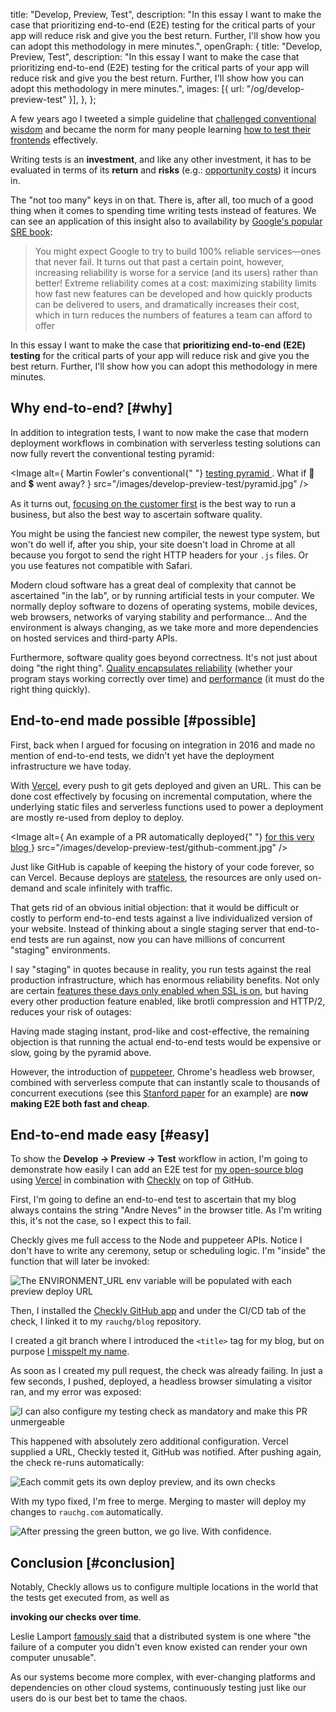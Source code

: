   title: "Develop, Preview, Test",
  description:
    "In this essay I want to make the case that prioritizing end-to-end (E2E) testing for the critical parts of your app will reduce risk and give you the best return. Further, I'll show how you can adopt this methodology in mere minutes.",
  openGraph: {
    title: "Develop, Preview, Test",
    description:
      "In this essay I want to make the case that prioritizing end-to-end (E2E) testing for the critical parts of your app will reduce risk and give you the best return. Further, I'll show how you can adopt this methodology in mere minutes.",
    images: [{ url: "/og/develop-preview-test" }],
  },
};

A few years ago I tweeted a simple guideline that
[challenged conventional wisdom](https://twitter.com/swyx/status/1261202288476971008)
and became the norm for many people learning
[how to test their frontends](https://kentcdodds.com/blog/write-tests)
effectively.

Writing tests is an **investment**, and like any other investment,
it has to be evaluated in terms of its **return** and **risks** (e.g.:
[opportunity costs](https://en.wikipedia.org/wiki/Opportunity_cost)) it incurs in.

The "not too many" keys in on that. There is, after all, too much of a
good thing when it comes to spending time writing tests instead of
features. We can see an application of this insight also to availability
by [Google's popular SRE book](https://landing.google.com/sre/sre-book/chapters/embracing-risk/):

> You might expect Google to try to build 100% reliable services—ones that
> never fail. It turns out that past a certain point, however, increasing
> reliability is worse for a service (and its users) rather than better!
> Extreme reliability comes at a cost: maximizing stability limits how fast
> new features can be developed and how quickly products can be delivered to
> users, and dramatically increases their cost, which in turn reduces the
> numbers of features a team can afford to offer

In this essay I want to make the case that
**prioritizing end-to-end (E2E) testing** for the critical parts of
your app will reduce risk and give you the best return. Further, I'll show
how you can adopt this methodology in mere minutes.

## Why end-to-end? [#why]

In addition to integration tests, I want to now make the case that modern
deployment workflows in combination with serverless testing solutions can
now fully revert the conventional testing pyramid:

<Image
  alt={
    <span>
      Martin Fowler's conventional{" "}
      <a
        href="https://martinfowler.com/articles/practical-test-pyramid.html#TheTestPyramid"
        target="_blank"
      >
        testing pyramid
      </a>
      . What if 🐢 and 💲 went away?
    </span>
  }
  src="/images/develop-preview-test/pyramid.jpg"
/>

As it turns out,
[focusing on the customer first](https://blog.aboutamazon.com/company-news/2016-letter-to-shareholders)
is the best way to run a business, but also the best way to ascertain
software quality.

You might be using the fanciest new compiler, the newest type system, but
won't do well if, after you ship, your site doesn't load in Chrome at all
because you forgot to send the right HTTP headers for your `.js` files.
Or you use features not compatible with Safari.

Modern cloud software has a great deal of complexity that cannot be
ascertained "in the lab", or by running artificial tests in your computer.
We normally deploy software to dozens of operating systems, mobile
devices, web browsers, networks of varying stability and performance… And
the environment is always changing, as we take more and more dependencies
on hosted services and third-party APIs.

Furthermore, software quality goes beyond correctness. It's not just about
doing "the right thing".
[Quality encapsulates reliability](https://twitter.com/garybernhardt/status/1007699924866093056)
(whether your program stays working correctly over time) and
[performance](https://craigmod.com/essays/fast_software/)
(it must do the right thing quickly).

## End-to-end made possible [#possible]

First, back when I argued for focusing on integration in 2016 and made no
mention of end-to-end tests, we didn't yet have the deployment
infrastructure we have today.

With [Vercel](https://vercel.com/),
every push to git gets deployed and given an URL. This can be done cost
effectively by focusing on incremental computation, where the underlying
static files and serverless functions used to power a deployment are
mostly re-used from deploy to deploy.

<Image
  alt={
    <span>
      An example of a PR automatically deployed{" "}
      <a
        target="_blank"
        href="https://github.com/rauchg/blog/pull/35#issuecomment-570270061"
      >
        for this very blog
      </a>
    </span>
  }
  src="/images/develop-preview-test/github-comment.jpg"
/>

Just like GitHub is capable of keeping the history of your code forever,
so can Vercel. Because deploys are
[stateless](/2020/2019-in-review#static-is-the-new-dynamic),
the resources are only used on-demand and scale infinitely with traffic.

That gets rid of an obvious initial objection: that it would be difficult
or costly to perform end-to-end tests against a live individualized
version of your website. Instead of thinking about a single staging server
that end-to-end tests are run against, now you can have millions of
concurrent "staging" environments.

I say "staging" in quotes because in reality, you run tests against the
real production infrastructure, which has enormous reliability benefits.
Not only are certain
[features these days only enabled when SSL is on](https://developer.mozilla.org/en-US/docs/Web/Security/Secure_Contexts/features_restricted_to_secure_contexts),
but having every other production feature enabled, like brotli
compression and HTTP/2, reduces your risk of outages:

<Tweet
  id="921185541487341568"
  caption="The risks of environment differences, as explained by Kubernetes' creator"
/>

Having made staging instant, prod-like and cost-effective, the remaining
objection is that running the actual end-to-end tests would be expensive
or slow, going by the pyramid above.

However, the introduction of
[puppeteer](https://github.com/puppeteer/puppeteer),
Chrome's headless web browser, combined with serverless compute that can
instantly scale to thousands of concurrent executions (see this
[Stanford paper](https://stanford.edu/~sadjad/gg-paper.pdf)
for an example) are <b>now making E2E both fast and cheap</b>.

## End-to-end made easy [#easy]

To show the **Develop -> Preview -> Test** workflow in action, I'm
going to demonstrate how easily I can add an E2E test for
[my open-source blog](https://github.com/rauchg/blog)
using [Vercel](https://vercel.com) in combination with
[Checkly](https://www.checklyhq.com)
on top of GitHub.

First, I'm going to define an end-to-end test to ascertain that my blog
always contains the string "Andre Neves" in the browser title. As I'm
writing this, it's not the case, so I expect this to fail.

Checkly gives me full access to the Node and puppeteer APIs. Notice I
don't have to write any ceremony, setup or scheduling logic. I'm "inside"
the function that will later be invoked:

<Image
  alt="The ENVIRONMENT_URL env variable will be populated with each preview deploy URL"
  src="/images/develop-preview-test/checkly.jpg"
/>

Then, I installed the
[Checkly GitHub app](https://www.checklyhq.com/docs/cicd/github/#setting-up-your-github-integration)
and under the CI/CD tab of the check, I linked it to my
`rauchg/blog` repository.

I created a git branch where I introduced the `<title>`
tag for my blog, but on purpose
[I misspelt my name](https://github.com/rauchg/blog/pull/53/commits/b5c30eaef41944f36cf14e7d7f8be9be9953709f).

As soon as I created my pull request, the check was already failing. In
just a few seconds, I pushed, deployed, a headless browser simulating a
visitor ran, and my error was exposed:

<Image
  alt="I can also configure my testing check as mandatory and make this PR unmergeable"
  src="/images/develop-preview-test/failing-check.jpg"
/>

This happened with absolutely zero additional configuration. Vercel
supplied a URL, Checkly tested it, GitHub was notified. After pushing
again, the check re-runs automatically:

<Image
  alt="Each commit gets its own deploy preview, and its own checks"
  src="/images/develop-preview-test/commits.jpg"
/>

With my typo fixed, I'm free to merge. Merging to master will deploy my
changes to `rauchg.com` automatically.

<Image
  alt="After pressing the green button, we go live. With confidence."
  src="/images/develop-preview-test/github-green.jpg"
/>

## Conclusion [#conclusion]

Notably, Checkly allows us to configure multiple locations in the world
that the tests get executed from, as well as

<b>invoking our checks over time</b>.

Leslie Lamport
[famously said](https://lamport.azurewebsites.net/pubs/distributed-system.txt)
that a distributed system is one where "the failure of a computer you
didn't even know existed can render your own computer unusable".

As our systems become more complex, with ever-changing platforms and
dependencies on other cloud systems, continuously testing just like our
users do is our best bet to tame the chaos.
